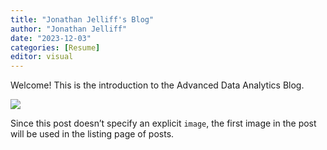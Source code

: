 ```yaml
---
title: "Jonathan Jelliff's Blog"
author: "Jonathan Jelliff"
date: "2023-12-03"
categories: [Resume]
editor: visual
---
```


Welcome! This is the introduction to the Advanced Data Analytics Blog.

![](thumbnail.jpg)

Since this post doesn't specify an explicit `image`, the first image in the post will be used in the listing page of posts.

